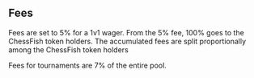 ## Fees

Fees are set to 5% for a 1v1 wager. From the 5% fee, 100% goes to the ChessFish token holders. The accumulated fees are split proportionally among the ChessFish token holders

Fees for tournaments are 7% of the entire pool. 